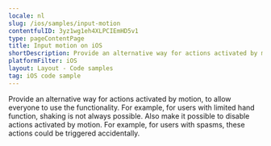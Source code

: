 ```yaml
---
locale: nl
slug: /ios/samples/input-motion
contentfulID: 3yz1wg1eh4XLPCIEmHD5v1
type: pageContentPage
title: Input motion on iOS
shortDescription: Provide an alternative way for actions activated by motion, to allow everyone to use the functionality.
platformFilter: iOS
layout: Layout - Code samples
tag: iOS code sample
---
```


Provide an alternative way for actions activated by motion, to allow everyone to use the functionality. For example, for users with limited hand function, shaking is not always possible. Also make it possible to disable actions activated by motion. For example, for users with spasms, these actions could be triggered accidentally.

<CodeSample id="input-motion" locale="nl" platform="ios"/>